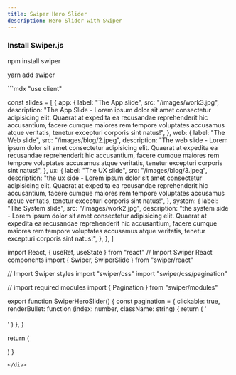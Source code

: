 ```yaml
---
title: Swiper Hero Slider
description: Hero Slider with Swiper
---
```


### Install Swiper.js

<Callout>
npm install swiper

yarn add swiper
</Callout>

<div style={{height: '300px', overflowY: 'visible', overflowX: 'hidden', marginBottom: '2rem'}}>
```mdx
"use client"

const slides = [
  {
    app: {
      label: "The App slide",
      src: "/images/work3.jpg",
      description:
        "The App Slide - Lorem ipsum dolor sit amet consectetur adipisicing elit. Quaerat at expedita ea recusandae reprehenderit hic accusantium, facere cumque maiores rem tempore voluptates accusamus atque veritatis, tenetur excepturi corporis sint natus!",
    },
    web: {
      label: "The Web slide",
      src: "/images/blog/2.jpeg",
      description:
        "The web slide - Lorem ipsum dolor sit amet consectetur adipisicing elit. Quaerat at expedita ea recusandae reprehenderit hic accusantium, facere cumque maiores rem tempore voluptates accusamus atque veritatis, tenetur excepturi corporis sint natus!",
    },
    ux: {
      label: "The UX slide",
      src: "/images/blog/3.jpeg",
      description:
        "the ux side - Lorem ipsum dolor sit amet consectetur adipisicing elit. Quaerat at expedita ea recusandae reprehenderit hic accusantium, facere cumque maiores rem tempore voluptates accusamus atque veritatis, tenetur excepturi corporis sint natus!",
    },
    system: {
      label: "The System slide",
      src: "/images/work2.jpg",
      description:
        "the system side - Lorem ipsum dolor sit amet consectetur adipisicing elit. Quaerat at expedita ea recusandae reprehenderit hic accusantium, facere cumque maiores rem tempore voluptates accusamus atque veritatis, tenetur excepturi corporis sint natus!",
    },
  },
]

import React, { useRef, useState } from "react"
// Import Swiper React components
import { Swiper, SwiperSlide } from "swiper/react"

// Import Swiper styles
import "swiper/css"
import "swiper/css/pagination"

// import required modules
import { Pagination } from "swiper/modules"


export function SwiperHeroSlider() {
  const pagination = {
    clickable: true,
    renderBullet: function (index: number, className: string) {
      return (
        '<div class="' +
        className +
        ' " style="background-color: white; width: 35px; height: 4px; border-radius: 0"></div>'
      )
    },
  }

  return (
    <div className="mx-auto h-60 w-full">
      <Swiper
        pagination={pagination}
        modules={[Pagination]}
        className="mySwiper"
      >
        <SwiperSlide>
          <div className="h-60 w-full bg-red-300"></div>
        </SwiperSlide>
        <SwiperSlide>
          <div className="h-60 w-full bg-blue-300"></div>
        </SwiperSlide>
        <SwiperSlide>
          <div className="h-60 w-full bg-gray-300"></div>
        </SwiperSlide>
        <SwiperSlide>
          <div className="h-60 w-full bg-yellow-400"></div>
        </SwiperSlide>
        <SwiperSlide>
          <div className="h-60 w-full bg-green-500"></div>
        </SwiperSlide>
        <SwiperSlide>
          <div className="h-60 w-full bg-violet-300"></div>
        </SwiperSlide>
      </Swiper>
    </div>
  )
}


```
</div>
